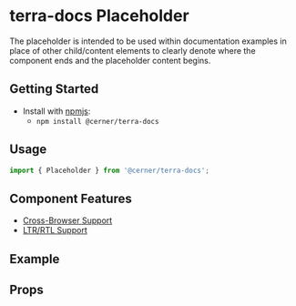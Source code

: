 


<Badge />

# terra-docs Placeholder

The placeholder is intended to be used within documentation examples in place of other child/content elements to clearly denote where the component ends and the placeholder content begins.

## Getting Started

- Install with [npmjs](https://www.npmjs.com):
  - `npm install @cerner/terra-docs`

## Usage

```jsx
import { Placeholder } from '@cerner/terra-docs';
```

## Component Features

* [Cross-Browser Support](https://engineering.cerner.com/terra-ui/contributing/terra-ui/component-standards#cross-browser-support)
* [LTR/RTL Support](https://engineering.cerner.com/terra-ui/contributing/terra-ui/component-standards#ltr--rtl-support)

## Example

<DefaultPlaceholder />

## Props

<PropsTable />
